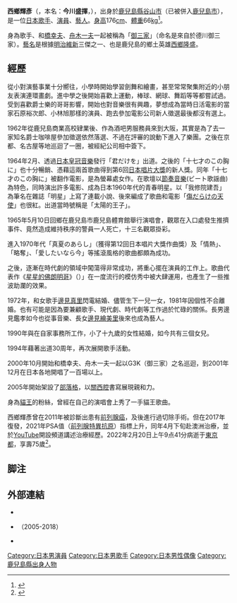 {{BLPsources|time=2019-11-28}}
{{藝人
| 姓名 = 西鄉輝彥
| 類型 = 男歌手
| 出生日期 = {{Birth_date|1947|2|5}}
| 出生地點 = {{JPN-EMP}}[[鹿兒島縣|鹿兒島縣]][[谷山市|谷山市]]
| 逝世日期 = {{Death_date_and_age|2022|2|20|1947|2|5}}
| 逝世地點 = {{JPN}}[[東京都|東京都]]
| 國籍 = {{JPN}}
| 職業 = [[歌手|歌手]]、[[演員|演員]]
| 音樂類型 = [[流行|流行]]、[[歌謠曲|歌謠曲]]
| 活躍年代 = 1964年-2022年
| 官方網站 = [https://www.sunmusic-gp.co.jp/talent/saigo_teruhiko/ 所屬事務所]
}}
'''西鄉輝彥'''（{{jpn|j=西郷 輝彦|hg=さいごう てるひこ|rm=Saigō Teruhiko}}，本名：'''今川盛揮'''，{{bd|1947年|2月5日|2022年|2月20日|Saigō Teruhiko}}），出身於[[鹿兒島縣|鹿兒島縣]][[谷山市|谷山市]]（已被併入[[鹿兒島市|鹿兒島市]]），是一位[[日本|日本]][[歌手|歌手]]、[[演員|演員]]、[[藝人|藝人]]。[[身高|身高]]176[[cm|cm]]、[[體重|體重]]66[[kg|kg]]<ref>{{Cite web|url=http://talent.yahoo.co.jp/pf/profile/pp7952|title=西郷輝彦 - プロフィール|work=YAHOO! JAPAN 人物名鑑|publisher=日本タレント名鑑|language=ja|accessdate=2011-01-08|date=2011年1月}}</ref>。

身為歌手、和[[橋幸夫|橋幸夫]]、[[舟木一夫|舟木一夫]]一起被稱為「[[御三家|御三家]]」（命名是來自於德川御三家）。[[藝名|藝名]]是根據[[明治維新|明治維新]]三傑之一、也是鹿兒島的鄉土英雄[[西鄉隆盛|西鄉隆盛]]。

== 經歷 ==
從小對演藝事業十分嚮往，小學時開始學習劍舞和繪畫，甚至常常聚集附近的小朋友表演連環畫劇。進中學之後開始喜歡上運動，棒球、網球、舞蹈等等都嘗試過。受到喜歡爵士樂的哥哥影響，開始也對音樂很有興趣，夢想成為當時日活電影的當家石原裕次郎、小林旭那樣的演員、跑去參加電影公司新人徵選最後都沒有選上。

1962年從鹿兒島商業高校肄業後、作為酒吧男服務員來到大阪，其實是為了去一家知名爵士咖啡屋參加徵選依然落選、不過在評審的說動下進入了樂團。之後在京都、名古屋等地巡迴了一圈，被經紀公司相中簽下。

1964年2月、透過[[日本皇冠音樂|日本皇冠音樂]]發行「君だけを」出道。之後的「十七才のこの胸に」也十分暢銷、憑藉這兩首歌曲得到第6回[[日本唱片大獎|日本唱片大獎]]的新人獎。同年「十七才のこの胸に」被翻作電影，是為螢幕處女作。在歌壇以[[節奏音樂|節奏音樂]](ビート歌謡曲)為特色，同時演出許多電影、成為日本1960年代的青春明星。以「我修院建吾」為筆名在雜誌「明星」上寫了連載小說、後來編成了歌曲和電影「[[傷だらけの天使|傷だらけの天使]]」也很紅。出道當時號稱是「太陽的王子」。

1965年5月10日回鄉在鹿兒島市鹿兒島體育館舉行演唱會，觀眾在入口處發生推擠事件、竟然造成維持秩序的警員一人死亡，十三名觀眾掛彩。

進入1970年代「真夏のあらし」（獲得第12回日本唱片大獎作曲獎）及「情熱」、「略奪」、「愛したいなら今」等搖滾風格的歌曲都頗為成功。

之後，逐漸在時代劇的領域中闖蕩得非常成功，將重心擺在演員的工作上。歌曲代表作《[[星星的佛朗明哥|星星的佛朗明哥]]》（{{lang|ja|星のフラメンコ}}）」在一度流行的模仿秀中被大肆運用，也產生了一些推波助瀾的效果。

1972年，和女歌手[[邊見真里|邊見真里]]閃電結婚、儘管生下一兒一女，1981年因個性不合離婚。也有可能是因為要兼顧歌手、現代劇、時代劇等工作過於忙碌的關係。長男邊見鑑孝如今也從事音樂、長女[[邊見繪美里|邊見繪美里]]後來也成為藝人。

1990年與在自家事務所工作，小了十九歲的女性結婚，如今共有三個女兒。

1994年藉著出道30周年，再次展開歌手活動。

2000年10月開始和橋幸夫、舟木一夫一起以G3K（御三家）之名巡迴，到2001年12月在日本各地開唱了一百場以上。

2005年開始架設了[[部落格|部落格]]，以[[關西腔|關西腔]]書寫展現親和力。

身為[[貓王|貓王]]的粉絲，曾經在自己的演唱會上秀了一手貓王歌曲。

西鄉輝彥曾在2011年被診斷出患有[[前列腺癌|前列腺癌]]，及後進行過切除手術。但在2017年復發，2021年PSA值（[[前列腺特異抗原|前列腺特異抗原]]）指標上升，同年4月下旬赴澳洲治療，並於[[YouTube|YouTube]]開設頻道講述治療經歷。2022年2月20日上午9点41分病逝于[[東京都|東京都]]，享壽75歲<ref>{{Cite web |url=https://www.sunmusic-gp.co.jp/talent/saigo_teruhiko/#62130e63-3538-42b4-8c31-27faac1f27de |title=西郷輝彦に関するご報告 |publisher=サンミュージック |date=2022-02-21 |access-date=2022-02-21 |archive-date=2022-03-17 |archive-url=https://web.archive.org/web/20220317004340/https://www.sunmusic-gp.co.jp/talent/saigo_teruhiko/#62130e63-3538-42b4-8c31-27faac1f27de |dead-url=no }}</ref>。

== 脚注 ==
{{Reflist}}

== 外部連結 ==
*{{Twitter|teruhikosaigo}}
*{{Official blog|1=https://saigo.exblog.jp}}（2005-2018）
*{{YouTube|c=UCbr_7wHcGP7mHGeIjmhiLew|西郷輝彦公式チャンネル}}

{{Authority control}}
{{DEFAULTSORT:Saigō Teruhiko}}
[[Category:日本男演員|Category:日本男演員]]
[[Category:日本男歌手|Category:日本男歌手]]
[[Category:日本男性偶像|Category:日本男性偶像]]
[[Category:鹿兒島縣出身人物|Category:鹿兒島縣出身人物]]